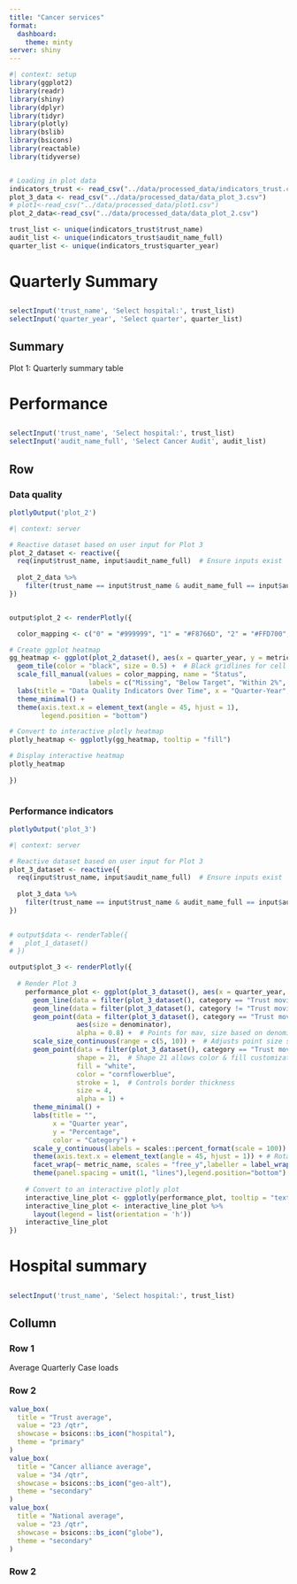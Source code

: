 ```yaml
---
title: "Cancer services"
format: 
  dashboard:
    theme: minty
server: shiny
---
```



```r
#| context: setup
library(ggplot2)
library(readr)
library(shiny)
library(dplyr)
library(tidyr)
library(plotly)
library(bslib)
library(bsicons)
library(reactable)
library(tidyverse)


# Loading in plot data
indicators_trust <- read_csv("../data/processed_data/indicators_trust.csv")
plot_3_data <- read_csv("../data/processed_data/data_plot_3.csv")
# plot1<-read_csv("../data/processed_data/plot1.csv")
plot_2_data<-read_csv("../data/processed_data/data_plot_2.csv")

trust_list <- unique(indicators_trust$trust_name)
audit_list <- unique(indicators_trust$audit_name_full)
quarter_list <- unique(indicators_trust$quarter_year)
```

# Quarterly Summary 

## {.sidebar width="25%"}
```r
selectInput('trust_name', 'Select hospital:', trust_list) 
selectInput('quarter_year', 'Select quarter', quarter_list) 

```

## Summary

Plot 1: Quarterly summary table
<!-- # ```{r} -->
<!-- # reactableOutput("table_1") -->
<!-- # ``` -->


<!-- # ```{r} -->
<!-- # #| context: server -->
<!-- #  -->
<!-- #  -->
<!-- #  -->
<!-- # # Reactive dataset based on user input for Plot 1 -->
<!-- # plot_1_dataset <- reactive({ -->
<!-- #   req(input$trust_name, input$quarter_year)  # Ensure inputs exist -->
<!-- #    -->
<!-- #   plot1 %>% -->
<!-- #     filter(trust_name == input$trust_name & quarter_year == input$quarter_year) -->
<!-- # }) -->
<!-- #  -->
<!-- # #function for colour coding -->
<!-- # get_color_2 <- function(value, metric_type) { -->
<!-- #   if (is.na(value)) return("#808080")  # Default color for NA (gray) -->
<!-- #    -->
<!-- #   # Define color scales (color-blind friendly) -->
<!-- #   red_palette <- hcl.colors(10, "Red-Blue", rev = TRUE)  # Light to dark red -->
<!-- #   green_palette <- hcl.colors(10, "TealGrn", rev = TRUE) -->
<!-- #    -->
<!-- #   # Reverse logic if metric_type = 0 -->
<!-- #   if (metric_type == 0) { -->
<!-- #     temp <- red_palette -->
<!-- #     red_palette <- green_palette -->
<!-- #     green_palette <- temp -->
<!-- #   } -->
<!-- #    -->
<!-- #   # Compute the scaling for red (negative values) -->
<!-- #   if (value < 0) { -->
<!-- #     if (value >= -10) { -->
<!-- #       color_index <- 2  # Light orange for values between 0 and -10 -->
<!-- #     } else if (value >= -20) { -->
<!-- #       color_index <- 6  # Medium orange for values between -10 and -20 -->
<!-- #     } else { -->
<!-- #       color_index <- 10  # Dark orange for values less than -20 -->
<!-- #     } -->
<!-- #     return(red_palette[color_index])  # Use red gradient with specified index -->
<!-- #   } -->
<!-- #    -->
<!-- #   # Compute the scaling for green (positive values) -->
<!-- #   if (value > 0) { -->
<!-- #     if (value >= 10) { -->
<!-- #       color_index <- 2  # Light green for values between 0 and 10 -->
<!-- #     } else if (value >= 20) { -->
<!-- #       color_index <- 6  # Medium green for values between -10 and 20 -->
<!-- #     } else { -->
<!-- #       color_index <- 10  # Dark green for values less than 20 -->
<!-- #     } -->
<!-- #     return(green_palette[color_index])  -->
<!-- #   } -->
<!-- #    -->
<!-- #   # Neutral color for 0 -->
<!-- #   return("white") -->
<!-- # } -->
<!-- #  -->
<!-- # output$table_1<-renderReactable({reactable(plot_1_dataset(), -->
<!-- #                   filterable = TRUE, -->
<!-- #                   searchable = TRUE, -->
<!-- #                   columns = list( -->
<!-- #                     audit=colDef(show=FALSE), -->
<!-- #                     trust_code=colDef(show=FALSE), -->
<!-- #                     trust_name=colDef(show=FALSE), -->
<!-- #                     quarter_year=colDef(show=FALSE), -->
<!-- #                     audit_name_full = colDef(show=FALSE), -->
<!-- #                     RowType = colDef(show = FALSE), -->
<!-- #                     metric_name = colDef( -->
<!-- #                       name = "Metric Name", -->
<!-- #                       cell = function(value, index) { -->
<!-- #                         data <- plot_1_dataset() -->
<!-- #                         if (data$RowType[index] == "Header") { -->
<!-- #                           return(data$audit_name_full[index]) -->
<!-- #                         } else { -->
<!-- #                           return(value) -->
<!-- #                         } -->
<!-- #                       } -->
<!-- #                     ), -->
<!-- #                     denominator = colDef(name="Case Volume", -->
<!-- #                                          cell = function(value, index) { -->
<!-- #                                                     data <- plot_1_dataset() -->
<!-- #                                                     if (data[index, "RowType"] == "Header") {                                                                 return("")  # Blank for header rows -->
<!-- #                                                   } else { -->
<!-- #                                                  return(sprintf("%.2f", as.numeric(value))) -->
<!-- #                                            } -->
<!-- #                                          } -->
<!-- #                                       ), -->
<!-- #                     mav = colDef(name = "Current Quarter Moving Average Performance (%)", -->
<!-- #                                   cell = function(value, index) { -->
<!-- #                                                     data <- plot_1_dataset() -->
<!-- #                                                     if (data[index, "RowType"] == "Header") {  # Correct indexing method -->
<!-- #                                                   return("")  # Blank for header rows -->
<!-- #                                                   } else { -->
<!-- #                                                  return(sprintf("%.2f", as.numeric(value))) -->
<!-- #                                   -->
<!-- #                                    } -->
<!-- #                                   } -->
<!-- #                                 ), -->
<!-- #                      variance = colDef(name="Comparison to National Performance (%)", -->
<!-- #                                       cell = function(value, index) { -->
<!-- #                                         data <- plot_1_dataset() -->
<!-- #                                         if (data[index, "RowType"] == "Header") {   -->
<!-- #                                          return("")  # Empty cell for header rows -->
<!-- #                                         } else { -->
<!-- #                                         metric_type <- data[index, "metric_type"]   -->
<!-- #  -->
<!-- #                                        color <- get_color_2(as.numeric(value), metric_type)  # Ensure numeric formatting -->
<!-- #                                       return(htmltools::div( -->
<!-- #                                              style = paste("background-color:", color, "; padding: 8px; border-radius: 4px;"), -->
<!-- #                                              round(as.numeric(value), 2)  # Round for better readability -->
<!-- #                                           )) -->
<!-- #                                         } -->
<!-- #                                       } -->
<!-- #                     ), -->
<!-- #                     variance_prev_quarter = colDef( name="Comparison to Previous Quarter Performance (%)", -->
<!-- #                                                     cell = function(value, index) { -->
<!-- #                                                        data <- plot_1_dataset() -->
<!-- #                                                       if (data[index, "RowType"] == "Header") {   -->
<!-- #                                                           return("")  # Empty cell for header rows -->
<!-- #                                                               } else { -->
<!-- #                                                        metric_type <- data[index, "metric_type"]   -->
<!-- #                                                  color <- get_color_2(as.numeric(value), metric_type)  -->
<!-- #                                                          return(htmltools::div( -->
<!-- #                                                style = paste("background-color:", color, "; padding: 8px; border-radius:                                                                  4px;"), -->
<!-- #                                                   round(as.numeric(value), 2) # Round for better readability -->
<!-- #                                                         )) -->
<!-- #                                                       } -->
<!-- #                                                     } -->
<!-- #                                                   ) -->
<!-- #                   ) -->
<!-- #                 ) -->
<!-- #              }) -->
<!-- # ``` -->


# Performance


## {.sidebar width="25%"}
```r
selectInput('trust_name', 'Select hospital:', trust_list) 
selectInput('audit_name_full', 'Select Cancer Audit', audit_list) 

```

## Row {.tabset}


### Data quality

```r

plotlyOutput('plot_2')

```


```r
#| context: server

# Reactive dataset based on user input for Plot 3
plot_2_dataset <- reactive({
  req(input$trust_name, input$audit_name_full)  # Ensure inputs exist
  
  plot_2_data %>%
    filter(trust_name == input$trust_name & audit_name_full == input$audit_name_full)
})


output$plot_2 <- renderPlotly({

  color_mapping <- c("0" = "#999999", "1" = "#F8766D", "2" = "#FFD700", "3" = "#00BA38")

# Create ggplot heatmap
gg_heatmap <- ggplot(plot_2_dataset(), aes(x = quarter_year, y = metric_name, fill = as.factor(status_num))) +
  geom_tile(color = "black", size = 0.5) +  # Black gridlines for cell borders
  scale_fill_manual(values = color_mapping, name = "Status", 
                    labels = c("Missing", "Below Target", "Within 2%", "Met Target")) +
  labs(title = "Data Quality Indicators Over Time", x = "Quarter-Year", y = "Metric Name") +
  theme_minimal() +
  theme(axis.text.x = element_text(angle = 45, hjust = 1),
        legend.position = "bottom")

# Convert to interactive plotly heatmap
plotly_heatmap <- ggplotly(gg_heatmap, tooltip = "fill") 

# Display interactive heatmap
plotly_heatmap
    
})



```

### Performance indicators

```r
plotlyOutput('plot_3')
```

```r
#| context: server

# Reactive dataset based on user input for Plot 3
plot_3_dataset <- reactive({
  req(input$trust_name, input$audit_name_full)  # Ensure inputs exist
  
  plot_3_data %>%
    filter(trust_name == input$trust_name & audit_name_full == input$audit_name_full)
})
 

# output$data <- renderTable({
#   plot_1_dataset()
# })

output$plot_3 <- renderPlotly({
  
  # Render Plot 3
    performance_plot <- ggplot(plot_3_dataset(), aes(x = quarter_year, y = percentage, color = category, group = category, text=text)) +
      geom_line(data = filter(plot_3_dataset(), category == "Trust moving average"), size = 1, ) +  # Lines for ca_mav and na_mav
      geom_line(data = filter(plot_3_dataset(), category != "Trust moving average"), size = 1, linetype="dotted") +  # Lines for ca_mav and na_mav
      geom_point(data = filter(plot_3_dataset(), category == "Trust moving average"),
                 aes(size = denominator),
                 alpha = 0.8) +  # Points for mav, size based on denominator
      scale_size_continuous(range = c(5, 10)) +  # Adjusts point size scale
      geom_point(data = filter(plot_3_dataset(), category == "Trust moving average" & is.na(denominator)),
                 shape = 21,  # Shape 21 allows color & fill customization
                 fill = "white",
                 color = "cornflowerblue",
                 stroke = 1,  # Controls border thickness
                 size = 4,
                 alpha = 1) +
      theme_minimal() +
      labs(title = "",
           x = "Quarter year",
           y = "Percentage",
           color = "Category") +
      scale_y_continuous(labels = scales::percent_format(scale = 100)) +  # Format as percentage
      theme(axis.text.x = element_text(angle = 45, hjust = 1)) + # Rotate x-axis labels for readability
      facet_wrap(~ metric_name, scales = "free_y",labeller = label_wrap_gen(55),nrow = 3)  + # Creates a plot for each metric_name
      theme(panel.spacing = unit(1, "lines"),legend.position="bottom")
    
    # Convert to an interactive plotly plot
    interactive_line_plot <- ggplotly(performance_plot, tooltip = "text")
    interactive_line_plot <- interactive_line_plot %>%
      layout(legend = list(orientation = 'h'))
    interactive_line_plot
})

```

# Hospital summary


## {.sidebar width="25%"}
```r
selectInput('trust_name', 'Select hospital:', trust_list) 

```

## Collumn
### Row 1
Average Quarterly Case loads

### Row 2
```r

value_box(
  title = "Trust average",
  value = "23 /qtr",
  showcase = bsicons::bs_icon("hospital"),
  theme = "primary"
)
value_box(
  title = "Cancer alliance average",
  value = "34 /qtr",
  showcase = bsicons::bs_icon("geo-alt"),
  theme = "secondary"
)
value_box(
  title = "National average",
  value = "23 /qtr",
  showcase = bsicons::bs_icon("globe"),
  theme = "secondary"
)

```
### Row 2

